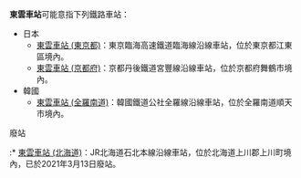 {{NoteTA
|T=zh-hans:东云站;zh-hk:東雲站;zh-tw:東雲車站;
|1=zh-hans:东云站;zh-hk:東雲站;zh-tw:東雲車站;
}}
'''東雲車站'''可能意指下列鐵路車站：
* 日本
** [[東雲車站_(東京都)|東雲車站 (東京都)]]：東京臨海高速鐵道臨海線沿線車站，位於東京都江東區境內。
** [[東雲車站_(京都府)|東雲車站 (京都府)]]：京都丹後鐵道宮豐線沿線車站，位於京都府舞鶴市境內。
* 韓國
** [[東雲車站_(全羅南道)|東雲車站 (全羅南道)]]：韓國鐵道公社全羅線沿線車站，位於全羅南道順天市境內。

; 廢站
:* [[東雲車站_(北海道)|東雲車站 (北海道)]]：JR北海道石北本線沿線車站，位於北海道上川郡上川町境內，已於2021年3月13日廢站。


{{disambig|Cat=四字車站名消歧義}}